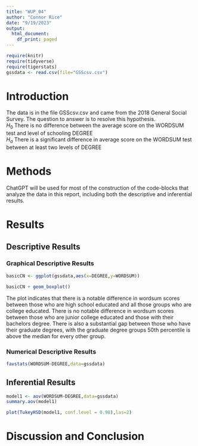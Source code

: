 ```yaml
---
title: "WUP_04"
author: "Connor Rice"
date: "9/19/2023"
output:
  html_document:
    df_print: paged
---
```


```r
require(knitr)
require(tidyverse)
require(tigerstats)
gssdata <- read.csv(file="GSScsv.csv")
```

# Introduction

<!--In this section you explain what you are trying to show.  Where did the data come from?  What is the research or other question you are trying to answer?!-->

The data is in the file GSScsv.csv and came from the 2018 General Social Survey.  The question to answer is to resolve this hypothesis.  
$H_0$ There is no difference between the average score on the WORDSUM test and level of schooling DEGREE  
$H_a$ There is a significant difference in average score on the WORDSUM test between at least two levels of DEGREE  

# Methods

<!--Mention that you intend to use chatGPT to the greatest extent possible. Give credit to chatGPT when you use it to create code in your report. Decide on your methods:  use "variable analysis" or other appropriate descriptors.  Make sure to choose at least one graphical method and at least one numerical method.!-->

ChatGPT will be used for most of the construction of the code-blocks that analyze the data in this report, including both the descriptive and inferential results. 

# Results

<!--Divide this section into two sub-sections:  One for your descriptive  results and one for your inferential results.!-->

## Descriptive Results

### Graphical Descriptive Results

<!--Graphical results here.  Make sure to show your code.  Provide appropriate labels for axes, giving units if possible, and provide a good title for the graph, too.  Use the graphical results to describe the patterns if any that exist in the data as focused toward the research question!-->

```r
basicCN <- ggplot(gssdata,aes(x=DEGREE,y=WORDSUM))

basicCN + geom_boxplot()
```

The plot indicates that there is a notable difference in wordsum scores between those who are high school educated and all those groups who are college educated. There is no notable difference in wordsum scores between those who are junior college educated and those with their bachelors degree. There is also a substantial gap between those who have their graduate degrees, with the graduate degree groups 50th percentile is above the median for every other group.

### Numerical Descriptive Results

<!--Numerical results go here. Use the numerical results to describe the patterns if any that exist in the data as focused toward the research question!-->

```r
favstats(WORDSUM~DEGREE,data=gssdata)
```

## Inferential Results

<!--State hypothesis clearly.  Make sure your discussion of the inferential test covers all the aspects that the test output produces, such as test statistic, p-value etc.  Make a decision about the null hypothesis, explain the assumptions on which the selected test/procedure was based, and why the chosen procedure satisfys the assumptions and is appropriate to answer the research question!-->

```r
model1 <- aov(WORDSUM~DEGREE,data=gssdata)
summary.aov(model1)
```

```r
plot(TukeyHSD(model1, conf.level = 0.98),las=2)
```

# Discussion and Conclusion

<!--Discussion and conclusion here.  If you found a relationship be sure to consider whether the relationship occurs because one of the variavbles causes the other, or whether they perhasps are related for some other reason.  Watch the chapter 6 videos from the GeorgeTown videos collection.!-->

